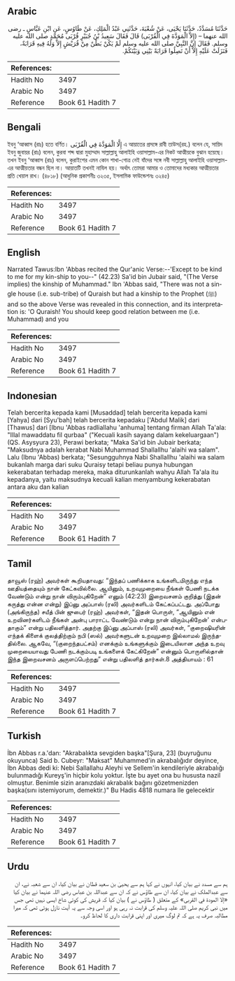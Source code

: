 ## Arabic


<div dir="rtl" lang="ar" style={{fontSize:'larger',backgroundColor:'#f8f9fa',padding:20}}>
حَدَّثَنَا مُسَدَّدٌ، حَدَّثَنَا يَحْيَى، عَنْ شُعْبَةَ، حَدَّثَنِي عَبْدُ الْمَلِكِ، عَنْ طَاوُسٍ، عَنِ ابْنِ عَبَّاسٍ ـ رضى الله عنهما – ‏(‏إِلاَّ الْمَوَدَّةَ فِي الْقُرْبَى‏)‏ قَالَ فَقَالَ سَعِيدُ بْنُ جُبَيْرٍ قُرْبَى مُحَمَّدٍ صلى الله عليه وسلم‏.‏ فَقَالَ إِنَّ النَّبِيَّ صلى الله عليه وسلم لَمْ يَكُنْ بَطْنٌ مِنْ قُرَيْشٍ إِلاَّ وَلَهُ فِيهِ قَرَابَةٌ، فَنَزَلَتْ عَلَيْهِ إِلاَّ أَنْ تَصِلُوا قَرَابَةً بَيْنِي وَبَيْنَكُمْ‏.‏
</div>
<div style={{backgroundColor:'#f8f9fa',padding:20, marginBottom: 10}}><table> <thead> <tr> <th>References:</th> <th></th> </tr> </thead> <tbody><tr><td>Hadith No</td><td>3497</td></tr><tr><td>Arabic No</td><td>3497</td></tr><tr><td>Reference</td><td>Book 61 Hadith 7</td></tr></tbody></table></div>

## Bengali


<div dir="ltr" lang="bn" style={{fontSize:'larger',backgroundColor:'#f8f9fa',padding:20}}>
ইবনু ‘আব্বাস (রাঃ) হতে বর্ণিত। إِلَّا الْمَوَدَّةَ فِي الْقُرْبَى এ আয়াতের প্রসঙ্গে রাবী তাউস(রহ.) বলেন যে, সায়িদ ইবনু জুবায়র (রাঃ) বলেন, কুরবা শব্দ দ্বারা মুহাম্মাদ সাল্লাল্লাহু আলাইহি ওয়াসাল্লাম-এর নিকট আত্মীয়কে বুঝান হয়েছে। তখন ইবনু ‘আব্বাস (রাঃ) বলেন, কুরাইশের এমন কোন শাখা-গোত্র নেই যাঁদের সঙ্গে নবী সাল্লাল্লাহু আলাইহি ওয়াসাল্লাম-এর আত্মীয়তার বন্ধন ছিল না। আয়াতটি তখনই নাযিল হয়। অর্থাৎ তোমরা আমার ও তোমাদের মধ্যকার আত্মীয়তার প্রতি খেয়াল রাখ। (৪৮১৮) (আধুনিক প্রকাশনীঃ ৩২৩৫, ইসলামিক ফাউন্ডেশনঃ ৩২৪৫)
</div>
<div style={{backgroundColor:'#f8f9fa',padding:20, marginBottom: 10}}><table> <thead> <tr> <th>References:</th> <th></th> </tr> </thead> <tbody><tr><td>Hadith No</td><td>3497</td></tr><tr><td>Arabic No</td><td>3497</td></tr><tr><td>Reference</td><td>Book 61 Hadith 7</td></tr></tbody></table></div>

## English


<div dir="ltr" lang="en" style={{fontSize:'larger',backgroundColor:'#f8f9fa',padding:20}}>
Narrated Tawus:Ibn 'Abbas recited the Qur'anic Verse:--'Except to be kind to me for my kin-ship to you--" (42.23) Sa'id bin Jubair said, "(The Verse implies) the kinship of Muhammad." Ibn 'Abbas said, "There was not a single house (i.e. sub-tribe) of Quraish but had a kinship to the Prophet (ﷺ) and so the above Verse was revealed in this connection, and its interpretation is: 'O Quraish! You should keep good relation between me (i.e. Muhammad) and you
</div>
<div style={{backgroundColor:'#f8f9fa',padding:20, marginBottom: 10}}><table> <thead> <tr> <th>References:</th> <th></th> </tr> </thead> <tbody><tr><td>Hadith No</td><td>3497</td></tr><tr><td>Arabic No</td><td>3497</td></tr><tr><td>Reference</td><td>Book 61 Hadith 7</td></tr></tbody></table></div>

## Indonesian


<div dir="ltr" lang="id" style={{fontSize:'larger',backgroundColor:'#f8f9fa',padding:20}}>
Telah bercerita kepada kami [Musaddad] telah bercerita kepada kami [Yahya] dari [Syu'bah] telah bercerita kepadaku ['Abdul Malik] dari [Thawus] dari [Ibnu 'Abbas radliallahu 'anhuma] tentang firman Allah Ta'ala: "Illal mawaddatu fil qurbaa" ("Kecuali kasih sayang dalam kekeluargaan") (QS. Asysyura 23), Perawi berkata; "Maka Sa'id bin Jubair berkata; "Maksudnya adalah kerabat Nabi Muhammad Shallallhu 'alaihi wa salam". Lalu (Ibnu 'Abbas) berkata; "Sesungguhnya Nabi Shallallhu 'alaihi wa salam bukanlah marga dari suku Quraisy tetapi beliau punya hubungan kekerabatan terhadap mereka, maka diturunkanlah wahyu Allah Ta'ala itu kepadanya, yaitu maksudnya kecuali kalian menyambung kekerabatan antara aku dan kalian
</div>
<div style={{backgroundColor:'#f8f9fa',padding:20, marginBottom: 10}}><table> <thead> <tr> <th>References:</th> <th></th> </tr> </thead> <tbody><tr><td>Hadith No</td><td>3497</td></tr><tr><td>Arabic No</td><td>3497</td></tr><tr><td>Reference</td><td>Book 61 Hadith 7</td></tr></tbody></table></div>

## Tamil


<div dir="ltr" lang="ta" style={{fontSize:'larger',backgroundColor:'#f8f9fa',padding:20}}>
தாவூஸ் (ரஹ்) அவர்கள் கூறியதாவது: “இந்தப் பணிக்காக உங்களிடமிருந்து எந்த ஊதியத்தையும் நான் கேட்கவில்லை. ஆயினும், உறவுமுறையை நீங்கள் பேணி நடக்க வேண்டும் என்று நான் விரும்புகிறேன்” எனும் (42:23) இறைவசனம் குறித்து (இதன் கருத்து என்ன என்று) இப்னு அப்பாஸ் (ரலி) அவர்களிடம் கேட்கப்பட்டது. அப்போது (அங்கிருந்த) சயீத் பின் ஜுபைர் (ரஹ்) அவர்கள், “இதன் பொருள், “ஆயினும் என் உறவினர்களிடம் நீங்கள் அன்பு பாராட்ட வேண்டும் என்று நான் விரும்புகிறேன்' என்பதாகும்” என்று பதிலளித்தார். அதற்கு இப்னு அப்பாஸ் (ரலி) அவர்கள், “குறைஷியரின் எந்தக் கிளைக் குலத்திற்கும் நபி (ஸல்) அவர்களுடன் உறவுமுறை இல்லாமல் இருந்ததில்லை. ஆகவே, “(குறைந்தபட்சம்) எனக்கும் உங்களுக்கும் இடையிலான அந்த உறவு முறையையாவது பேணி நடக்கும்படி உங்களைக் கேட்கிறேன்” என்னும் பொருளில்தான் இந்த இறைவசனம் அருளப்பெற்றது” என்று பதிலளித் தார்கள்.8 அத்தியாயம் : 61
</div>
<div style={{backgroundColor:'#f8f9fa',padding:20, marginBottom: 10}}><table> <thead> <tr> <th>References:</th> <th></th> </tr> </thead> <tbody><tr><td>Hadith No</td><td>3497</td></tr><tr><td>Arabic No</td><td>3497</td></tr><tr><td>Reference</td><td>Book 61 Hadith 7</td></tr></tbody></table></div>

## Turkish


<div dir="ltr" lang="tr" style={{fontSize:'larger',backgroundColor:'#f8f9fa',padding:20}}>
İbn Abbas r.a.'dan: "Akrabalıkta sevgiden başka"[Şura, 23] (buyruğunu okuyunca) Said b. Cubeyr: "Maksat" Muhammed'in akrabalığıdır deyince, İbn Abbas dedi ki: Nebi Sallallahu Aleyhi ve Sellem'in kendileriyle akrabalığı bulunmadığı Kureyş'in hiçbir kolu yoktur. İşte bu ayet ona bu hususta nazil olmuştur. Benimle sizin aranızdaki akrabalık bağını gözetmenizden başka(sını istemiyorum, demektir.)" Bu Hadis 4818 numara lle gelecektir
</div>
<div style={{backgroundColor:'#f8f9fa',padding:20, marginBottom: 10}}><table> <thead> <tr> <th>References:</th> <th></th> </tr> </thead> <tbody><tr><td>Hadith No</td><td>3497</td></tr><tr><td>Arabic No</td><td>3497</td></tr><tr><td>Reference</td><td>Book 61 Hadith 7</td></tr></tbody></table></div>

## Urdu


<div dir="rtl" lang="ur" style={{fontSize:'larger',backgroundColor:'#f8f9fa',padding:20}}>
ہم سے مسدد نے بیان کیا، انہوں نے کہا ہم سے یحییٰ بن سعید قطان نے بیان کیا، ان سے شعبہ نے، ان سے عبدالملک نے بیان کیا، ان سے طاؤس نے کہ ان سے عبداللہ بن عباس رضی اللہ عنہما نے بیان کیا «إلا المودة في القربى‏» کے متعلق ( طاؤس نے ) بیان کیا کہ قریش کی کوئی شاخ ایسی نہیں تھی جس میں نبی کریم صلی اللہ علیہ وسلم کی قرابت نہ رہی ہو اور اسی وجہ سے یہ آیت نازل ہوئی تھی کہ میرا مطالبہ صرف یہ ہے کہ تم لوگ میری اور اپنی قرابت داری کا لحاظ کرو۔
</div>
<div style={{backgroundColor:'#f8f9fa',padding:20, marginBottom: 10}}><table> <thead> <tr> <th>References:</th> <th></th> </tr> </thead> <tbody><tr><td>Hadith No</td><td>3497</td></tr><tr><td>Arabic No</td><td>3497</td></tr><tr><td>Reference</td><td>Book 61 Hadith 7</td></tr></tbody></table></div>